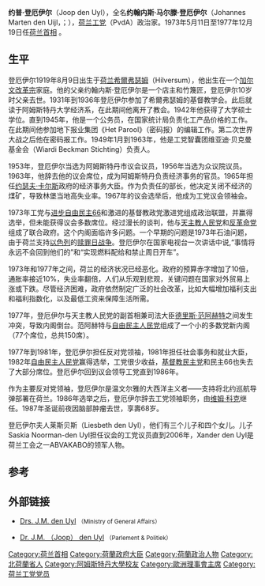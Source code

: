 {{Infobox officeholder
| name            = 约普·登厄伊尔
| image           = Joop den Uyl 1975.jpg
| imagesize       = 250px
| office          = [[荷兰众议院|众议院议员]]
| term_start      = 1982年9月16日
| term_end        = 1987 年12月24日
| office1         = [[荷兰工党|工党]] - 议会领袖 <br /> [[荷兰众议院|荷兰众议院]]
| term_start1     = 1982年9月7日
| term_end1       = 1986年7月21日
| predecessor1    = [[维姆·梅哲|维姆·梅哲]]（Wim Meijer） 
| successor1      = [[维姆·科克|维姆·科克]]
| office2         = 社会事务和就业大臣
| term_start2     = 1981年9月11日 
| term_end2       = 1982年5月29日
| primeminister2  = [[德里斯·范阿赫特|德里斯·范阿赫特]]
| predecessor2    = [[威尔·阿尔贝达|威尔·阿尔贝达]]（Wil Albeda）
| successor2      = [[劳夫·德格拉夫|劳夫·德格拉夫]]（Louw de Graaf）
| office3         = [[苏里南|苏里南]]和[[荷属安的列斯|荷属安的列斯]]事务大臣
| term_start3     = 1981年9月11日 
| term_end3       = 1982年5月29日
| primeminister3  = [[德里斯·范阿赫特|德里斯·范阿赫特]]
| predecessor3    = [[丰斯·范德斯泰|丰斯·范德斯泰]]（Fons van der Stee）
| successor3      = [[扬·德科宁|扬·德科宁]]（Jan de Koning）
| office4         = 荷兰副首相
| term_start4     = 1981年9月11日 
| term_end4       = 1982年5月29日
| primeminister4  = [[德里斯·范阿赫特|德里斯·范阿赫特]]
| alongside4      = [[扬·泰尔劳|扬·泰尔劳]]（Jan Terlouw）
| predecessor4    = [[汉斯·维格尔|汉斯·维格尔]]（Hans Wiegel）
| successor4      = [[扬·泰尔劳|扬·泰尔劳]]（Jan Terlouw）
| office5         = [[荷兰工党|工党]] - 议会领袖 <br /> [[荷兰众议院|荷兰众议院]]
| term_start5     = 1978年1月16日 
| term_end5       = 1981年9月10日
| predecessor5    = [[埃德·范蒂因|埃德·范蒂因]]（Ed van Thijn） 
| successor5      = [[维姆·梅哲|维姆·梅哲]]（Wim Meijer）
| office6         = [[荷兰众议院|众议院议员]]
| term_start6     = 1978年1月16日 
| term_end6       = 1981年9月11日
| office7         = [[荷兰首相|荷兰首相]]
| term_start7     = 1973年5月11日
| term_end7       = 1977年12月19日
| monarch7        = [[朱丽安娜女王|朱丽安娜女王]]
| predecessor7    = [[巴伦德·比舒维尔|巴伦德·比舒维尔]]
| successor7      = [[德里斯·范阿赫特|德里斯·范阿赫特]]
| office8         = [[荷兰众议院|众议院议员]]
| term_start8     = 1967年2月23日
| term_end8       = 1973年5月11日
| office9         = [[荷兰工党|工党]] - 议会领袖 <br /> [[荷兰众议院|荷兰众议院]]
| term_start9     = 1967年2月15日 
| term_end9       = 1973年5月11日
| predecessor9    = [[杰拉德·内德尔霍斯特|杰拉德·内德尔霍斯特]]（Gerard Nederhorst）
| successor9      = [[埃德·范蒂因|埃德·范蒂因]]（Ed van Thijn）
| office11        = 经济事务大臣
| term_start11    = 1965年4月14日
| term_end11      = 1966年11月22日
| primeminister11 = [[约瑟夫·卡尔斯|约瑟夫·卡尔斯]]（Jo Cals）
| predecessor11   = [[科斯·安德里森|科斯·安德里森]]（Koos Andriessen）
| successor11     = [[约普·巴克尔|约普·巴克尔]]（Joop Bakker）
| office12        = [[荷兰众议院|众议院议员]]
| term_start12    = 1956年11月6日
| term_end12      = 1963年6月5日
| birth_date      = {{Birth date|1919|08|09|mf=y}}
| birth_place     = {{flagicon image|Prinsenvlag.svg}} [[荷蘭|荷蘭]][[希爾弗瑟姆|希爾弗瑟姆]]
| death_date      = {{Death date and age|1987|12|24|1919|08|09|mf=y}}
| death_place     = {{NLD}}[[阿姆斯特丹|阿姆斯特丹]]
| birthname       = Johannes Marten den Uijl
| nationality     = [[荷兰|荷兰]]
| party           = [[荷兰工党|工党]]
| spouse          = Liesbeth den Uyl <small>（1924-1990）</small>
| residence       = 
| alma_mater      = [[阿姆斯特丹大学|阿姆斯特丹大学]] <small>（[[文学硕士|M.A.]]、[[荣誉学位|Dr.h.c.]]）</small>
| occupation      = [[政治家|政治家]]、[[公务员|公务员]]、[[经济学家|经济学家]]、[[记者|记者]]
| religion        = [[归正宗|归正宗]] <small>（to 1943）</small> <br /> [[不可知论|不可知论]] <small>（from 1943）</small>
| signature       = 
| website         = 
| nickname        = ''Ome Joop'' （约普大叔）
}}

'''约普·登厄伊尔'''（Joop den Uyl），全名'''约翰内斯·马尔滕·登厄伊尔'''（Johannes Marten den Uijl，{{IPA-nl|ˈjoːb dɛn ˈœyl}}；{{bd|1919年|8月9日|1987年|12月24日}}），[[荷兰|荷兰]][[荷兰工党|工党]]（PvdA）政治家。1973年5月11日至1977年12月19日任[[荷兰首相|荷兰首相]] 。

==生平==
登厄伊尔1919年8月9日出生于[[荷兰|荷兰]][[希爾弗瑟姆|希爾弗瑟姆]]（Hilversum），他出生在一个[[归正宗|加尔文改革宗]]家庭。他的父亲约翰内斯·登厄伊尔是一个店主和竹篾匠，登厄伊尔10岁时父亲去世。1931年到1936年登厄伊尔参加了希爾弗瑟姆的基督教学会。此后就读于阿姆斯特丹大学经济系，在此期间他离开了教会。1942年他获得了大学硕士学位。直到1945年，他是一个公务员，在国家统计局负责化工产品价格的工作。在此期间他参加地下报业集团《Het Parool》（密码报）的编辑工作。第二次世界大战之后他在密码报工作。1949年1月到1963年，他是工党智囊团维亚迪·贝克曼基金会（Wiardi Beckman Stichting）负责人。

1953年，登厄伊尔当选为阿姆斯特丹市议会议员，1956年当选为众议院议员。1963年，他辞去他的议会席位，成为阿姆斯特丹负责经济事务的官员。1965年担任[[约瑟夫·卡尔斯|约瑟夫·卡尔斯]]政府的经济事务大臣。作为负责任的部长，他决定关闭不经济的煤矿，导致林堡当地高失业率。1967年的议会选举后，他成为工党议会领袖会。

1973年工党与[[进步自由民主66|进步自由民主66]]和激进的基督教政党激进党组成政治联盟，并赢得选举，但未能获得议会多数席位。经过漫长的谈判，他与[[天主教人民党|天主教人民党]]和[[反革命党|反革命党]]组成了联合政府。这个内阁面临许多问题。一个早期的问题是1973年石油问题，由于荷兰支持[[以色列|以色列]]的[[赎罪日战争|赎罪日战争]]。登厄伊尔在国家电视台一次讲话中说,“事情将永远不会回到他们的”和“实现燃料配给和禁止周日开车”。

1973年和1977年之间，荷兰的经济状况已经恶化。政府的预算赤字增加了10倍，通胀率接近10%，失业率翻倍，人们从乐观到悲观，关键问题在国家对外贸易上涨或下跌。尽管经济困难，政府依然制定广泛的社会改革，比如大幅增加福利支出和福利指数化，以及最低工资来保障生活所需。

1977年，登厄伊尔与天主教人民党的副首相兼司法大臣[[德里斯·范阿赫特|德里斯·范阿赫特]]之间发生冲突，导致内阁倒台。范阿赫特与[[自由民主人民党|自由民主人民党]]组成了一个小的多数党新内阁（77个席位，总共150席）。

1977年到1981年，登厄伊尔担任反对党领袖，1981年担任社会事务和就业大臣，1982年[[自由民主人民党|自由民主人民党]]赢得选举，工党很少收益，[[基督教民主党_(荷兰)|基督教民主党]]和民主66也失去了大部分席位。登厄伊尔回到议会领导工党直到1986年。

作为主要反对党领袖，登厄伊尔是温文尔雅的大西洋主义者——支持将北约巡航导弹部署在荷兰。1986年选举之后，登厄伊尔辞去工党领袖职务，由[[维姆·科克|维姆·科克]]继任。1987年圣诞前夜因脑部肿瘤去世，享壽68岁。

登厄伊尔夫人莱斯贝斯（Liesbeth den Uyl），他们有三个儿子和四个女儿。儿子Saskia Noorman-den Uyl担任议会的工党议员直到2006年，Xander den Uyl是荷兰工会之一ABVAKABO的领军人物。

==参考==
{{1911}}

==外部链接==
* [https://web.archive.org/web/20110811154031/http://english.minaz.nl/Prime_Minister/Prime_Ministers_since_1945/Drs_J_M_den_Uyl Drs. J.M. den Uyl] <small>（Ministry of General Affairs）</small>
* {{nl icon}} [http://www.parlement.com/9291000/biof/01388 Dr. J.M. （Joop） den Uyl] {{Wayback|url=http://www.parlement.com/9291000/biof/01388 |date=20120502135058 }} <small>（Parlement & Politiek）</small>

{{欧洲理事会主席}}
{{Authority control}}

{{DEFAULTSORT:Uyl, Joop den}}
[[Category:荷兰首相|Category:荷兰首相]]
[[Category:荷蘭政府大臣|Category:荷蘭政府大臣]]
[[Category:荷蘭政治人物|Category:荷蘭政治人物]]
[[Category:北荷蘭省人|Category:北荷蘭省人]]
[[Category:阿姆斯特丹大學校友|Category:阿姆斯特丹大學校友]]
[[Category:歐洲理事會主席|Category:歐洲理事會主席]]
[[Category:荷兰工党党员|Category:荷兰工党党员]]